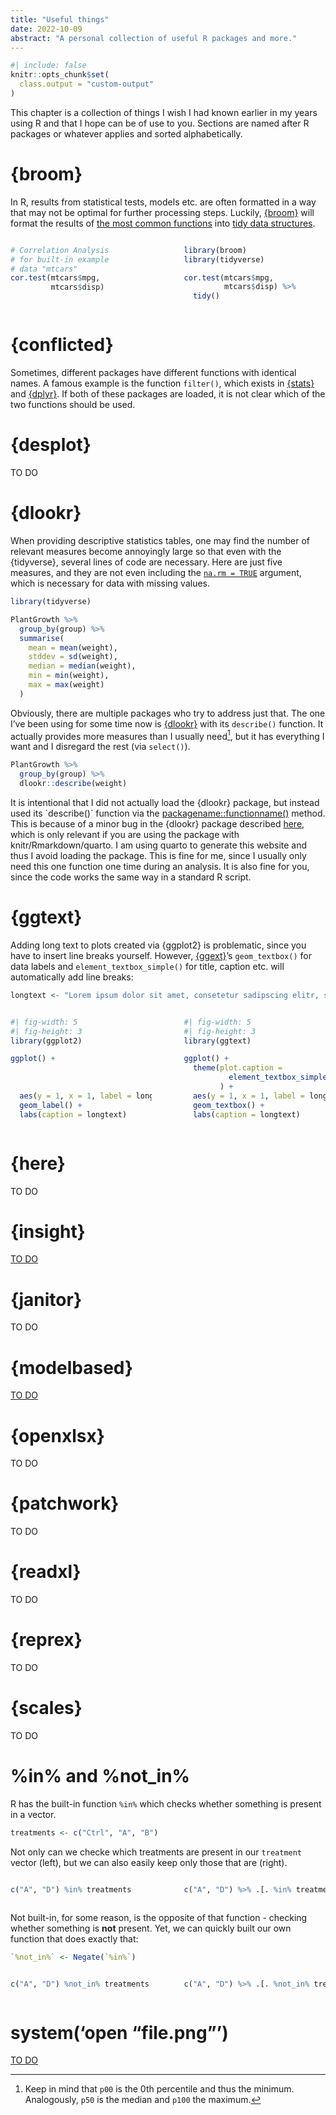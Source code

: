 ```yaml
---
title: "Useful things"
date: 2022-10-09
abstract: "A personal collection of useful R packages and more."
---
```


```r
#| include: false
knitr::opts_chunk$set(
  class.output = "custom-output"
)
```

This chapter is a collection of things I wish I had known earlier in my years using R and that I hope can be of use to you. Sections are named after R packages or whatever applies and sorted alphabetically.

# {broom}

In R, results from statistical tests, models etc. are often formatted in a way that may not be optimal for further processing steps. Luckily, [{broom}](https://broom.tidymodels.org/) will format the results of [the most common functions](https://broom.tidymodels.org/articles/available-methods.html) into [tidy data structures](https://www.jstatsoft.org/article/view/v059i10).

::: columns
::: {.column width="49%"}
```r
# Correlation Analysis
# for built-in example
# data "mtcars"
cor.test(mtcars$mpg, 
         mtcars$disp)
```
:::

::: {.column width="2%"}
:::

::: {.column width="49%"}
```r
library(broom)
library(tidyverse)

cor.test(mtcars$mpg,
         mtcars$disp) %>%
  tidy()
```
:::
:::

# {conflicted}

Sometimes, different packages have different functions with identical names. A famous example is the function `filter()`, which exists in [{stats}](https://www.rdocumentation.org/packages/stats/versions/3.6.2/topics/filter) and [{dplyr}](https://dplyr.tidyverse.org/reference/filter.html). If both of these packages are loaded, it is not clear which of the two functions should be used. 

# {desplot}

TO DO

# {dlookr}

When providing descriptive statistics tables, one may find the number of relevant measures become annoyingly large so that even with the {tidyverse}, several lines of code are necessary. Here are just five measures, and they are not even including the [`na.rm = TRUE`](https://www.statology.org/na-rm/) argument, which is necessary for data with missing values.

```r
library(tidyverse)

PlantGrowth %>% 
  group_by(group) %>% 
  summarise(
    mean = mean(weight),
    stddev = sd(weight),
    median = median(weight),
    min = min(weight),
    max = max(weight)
  )
```

Obviously, there are multiple packages who try to address just that. The one I've been using for some time now is [{dlookr}](https://choonghyunryu.github.io/dlookr/) with its `describe()` function. It actually provides more measures than I usually need[^1], but it has everything I want and I disregard the rest (via `select()`).

[^1]: Keep in mind that `p00` is the 0th percentile and thus the minimum. Analogously, `p50` is the median and `p100` the maximum.

```r
PlantGrowth %>%
  group_by(group) %>%
  dlookr::describe(weight)
```

::: callout-note
It is intentional that I did not actually load the {dlookr} package, but instead used its \`describe()\` function via the [packagename::functionname()](https://stackoverflow.com/questions/35240971/what-are-the-double-colons-in-r) method. This is because of a minor bug in the {dlookr} package described [here](https://github.com/choonghyunryu/dlookr/issues/79), which is only relevant if you are using the package with knitr/Rmarkdown/quarto. I am using quarto to generate this website and thus I avoid loading the package. This is fine for me, since I usually only need this one function one time during an analysis. It is also fine for you, since the code works the same way in a standard R script.
:::

# {ggtext}

Adding long text to plots created via {ggplot2} is problematic, since you have to insert line breaks yourself. However, [{ggext}](https://wilkelab.org/ggtext/)'s `geom_textbox()` for data labels and `element_textbox_simple()` for title, caption etc. will automatically add line breaks:

```r
longtext <- "Lorem ipsum dolor sit amet, consetetur sadipscing elitr, sed diam nonumy eirmod tempor invidunt ut labore et dolore magna aliquyam erat, sed diam voluptua. At vero eos et accusam et justo duo dolores et ea rebum."
```

::: columns
::: {.column width="49%"}
```r
#| fig-width: 5
#| fig-height: 3
library(ggplot2)

ggplot() +
  
  
  
  aes(y = 1, x = 1, label = longtext) +
  geom_label() +
  labs(caption = longtext)
```
:::

::: {.column width="2%"}
:::

::: {.column width="49%"}
```r
#| fig-width: 5
#| fig-height: 3
library(ggtext)

ggplot() +
  theme(plot.caption =
          element_textbox_simple()
        ) +
  aes(y = 1, x = 1, label = longtext) +
  geom_textbox() +
  labs(caption = longtext)
```
:::
:::

# {here}

TO DO

# {insight}

[TO DO](https://easystats.github.io/insight/reference/format_p.html)

# {janitor}

TO DO

# {modelbased}

[TO DO](https://easystats.github.io/modelbased/articles/estimate_response.html)

# {openxlsx}

TO DO

# {patchwork}

TO DO

# {readxl}

TO DO

# {reprex}

TO DO

# {scales}

TO DO

# %in% and %not_in%

R has the built-in function `%in%` which checks whether something is present in a vector.

```r
treatments <- c("Ctrl", "A", "B")
```

Not only can we checke which treatments are present in our `treatment` vector (left), but we can also easily keep only those that are (right).

::: columns
::: {.column width="49%"}
```r
c("A", "D") %in% treatments 
```
:::

::: {.column width="2%"}
:::

::: {.column width="49%"}
```r
c("A", "D") %>% .[. %in% treatments]
```
:::
:::

Not built-in, for some reason, is the opposite of that function - checking whether something is **not** present. Yet, we can quickly built our own function that does exactly that:

```r
`%not_in%` <- Negate(`%in%`)
```

::: columns
::: {.column width="49%"}
```r
c("A", "D") %not_in% treatments 
```
:::

::: {.column width="2%"}
:::

::: {.column width="49%"}
```r
c("A", "D") %>% .[. %not_in% treatments]
```
:::
:::

# system('open "file.png"')

[TO DO](https://gist.github.com/SchmidtPaul/5cd96b53449f5f50cbda725d4cdacf9b)
